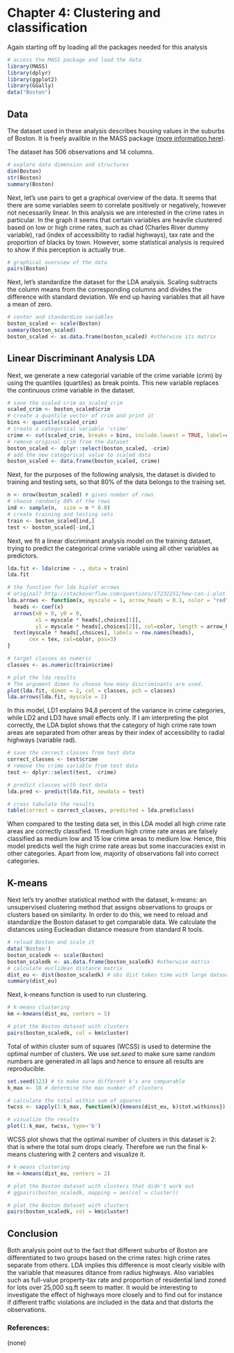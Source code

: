 # Chapter 4: Clustering and classification

<!--  
*Describe the work you have done this week and summarize your learning.*

- Describe your work and results clearly. 
- Assume the reader has an introductory course level understanding of writing and reading R code as well as statistical methods
- Assume the reader has no previous knowledge of your data or the more advanced methods you are using  -->

Again starting off by loading all the packages needed for this analysis
```r
# access the MASS package and load the data
library(MASS)
library(dplyr)
library(ggplot2)
library(GGally)
data("Boston")
```

## Data

The dataset used in these analysis describes housing values in the suburbs of Boston. It is freely availble in the MASS package ([more information here](https://stat.ethz.ch/R-manual/R-devel/library/MASS/html/Boston.html)). 

The dataset has 506 observations and 14 columns. 

```r
# explore data dimension and structures
dim(Boston)
str(Boston)
summary(Boston)
```

Next, let's use pairs to get a graphical overview of the data. It seems that there are some variables seem to correlate positively or negatively, however not necessarily linear. In this analysis we are interested in the crime rates in particular. In the graph it seems that certain variables are heavile clustered based on low or high crime rates, such as chad (Charles River dummy variable), rad (index of accessibility to radial highways), tax rate and the proportion of blacks by town. However, some statistical analysis is required to show if this perception is actually true.

```r
# graphical overview of the data
pairs(Boston)
```
<!--  
# just a personal memo here
#library(tidyverse, MASS, corrplot)
# calculate the correlation matrix and round it
#cor_matrix<-cor(Boston) %>% round(digits=2)

# print the correlation matrix
#cor_matrix 

# visualize the correlation matrix
#corrplot(cor_matrix, method="circle", type="upper", cl.pos = "b", tl.pos ="d", tl.cex=0.6) -->

Next, let's standardize the dataset for the LDA analysis. Scaling subtracts the column means from the corresponding columns and divides the difference with standard deviation. We end up having variables that all have a mean of zero.

```r
# center and standardize variables
boston_scaled <- scale(Boston)
summary(boston_scaled)
boston_scaled <- as.data.frame(boston_scaled) #otherwise its matrix
```
## Linear Discriminant Analysis LDA

Next, we generate a new categorial variable of the crime variable (crim) by using the quantiles (quartiles) as break points. This new variable replaces the continuous crime variable in the dataset.

```r
# save the scaled crim as scaled_crim
scaled_crim <- boston_scaled$crim
# create a quantile vector of crim and print it
bins <- quantile(scaled_crim)
# create a categorical variable 'crime'
crime <- cut(scaled_crim, breaks = bins, include.lowest = TRUE, label=c("low", "med_low", "med_high", "high"))
# remove original crim from the dataset
boston_scaled <- dplyr::select(boston_scaled, -crim)
# add the new categorical value to scaled data
boston_scaled <- data.frame(boston_scaled, crime)
```

Next, for the purposes of the following analysis, the dataset is divided to training and testing sets, so that 80% of the data belongs to the training set.

```r
n <- nrow(boston_scaled) # gives number of rows
# choose randomly 80% of the rows
ind <- sample(n,  size = n * 0.8)
# create training and testing sets
train <- boston_scaled[ind,]
test <- boston_scaled[-ind,]
``` 

Next, we fit a linear discriminant analysis model on the training dataset, trying to predict the categorical crime variable using all other variables as predictors.

```r
lda.fit <- lda(crime ~ ., data = train)
lda.fit

# the function for lda biplot arrows
# original? http://stackoverflow.com/questions/17232251/how-can-i-plot-a-biplot-for-lda-in-r
lda.arrows <- function(x, myscale = 1, arrow_heads = 0.1, color = "red", tex = 0.75, choices = c(1,2)){
  heads <- coef(x)
  arrows(x0 = 0, y0 = 0, 
         x1 = myscale * heads[,choices[1]], 
         y1 = myscale * heads[,choices[2]], col=color, length = arrow_heads)
  text(myscale * heads[,choices], labels = row.names(heads), 
       cex = tex, col=color, pos=3)
}

# target classes as numeric
classes <- as.numeric(train$crime)

# plot the lda results
# The argument dimen to choose how many discriminants are used. 
plot(lda.fit, dimen = 2, col = classes, pch = classes)
lda.arrows(lda.fit, myscale = 2)
```

In this model, LD1 explains 94,8 percent of the variance in crime categories, while LD2 and LD3 have small effects only. If I am interpreting the plot correctly, the LDA biplot shows that the category of high crime rate town areas are separated from other areas by their index of accessibility to radial highways (variable rad).

```r
# save the correct classes from test data
correct_classes <- test$crime
# remove the crime variable from test data
test <- dplyr::select(test, -crime)

# predict classes with test data
lda.pred <- predict(lda.fit, newdata = test)

# cross tabulate the results
table(correct = correct_classes, predicted = lda.pred$class)
```

When compared to the testing data set, in this LDA model all high crime rate areas are correctly classified. 11 medium high crime rate areas are falsely classified as medium low and 15 low crime areas to medium low. Hence, this model predicts well the high crime rate areas but some inaccuracies exist in other categories. Apart from low, majority of observations fall into correct categories.

## K-means

Next let's try another statistical method with the dataset, k-means: an unsupervised clustering method that assigns observations to groups or clusters based on similarity. In order to do this, we need to reload and standardize the Boston dataset to get comparable data. We calculate the distances using Eucleadian distance measure from standard R tools. 

```r
# reload Boston and scale it
data('Boston')
boston_scaledk <- scale(Boston)
boston_scaledk <- as.data.frame(boston_scaledk) #otherwise matrix
# calculate euclidean distance matrix
dist_eu <- dist(boston_scaledk) # obs dist takes time with large datasets
summary(dist_eu)
```

Next, k-means function is used to run clustering. 

```r
# k-means clustering
km <-kmeans(dist_eu, centers = 5)

# plot the Boston dataset with clusters
pairs(boston_scaledk, col = km$cluster)
```

Total of within cluster sum of squares (WCSS) is used to determine the optimal number of clusters. We use *set.seed* to make sure same random numbers are generated in all laps and hence to ensure all results are reproducible. 

```r
set.seed(123) # to make sure different k's are comparable
k_max <- 10 # determine the max number of clusters

# calculate the total within sum of squares
twcss <- sapply(1:k_max, function(k){kmeans(dist_eu, k)$tot.withinss})

# visualize the results
plot(1:k_max, twcss, type='b')
```

WCSS plot shows that the optimal number of clusters in this dataset is 2: that is where the total sum drops clearly. Therefore we run the final k-means clustering with 2 centers and visualize it.

```r
# k-means clustering
km <-kmeans(dist_eu, centers = 2)

# plot the Boston dataset with clusters that didn't work out
# ggpairs(boston_scaledk, mapping = aes(col = cluster))

# plot the Boston dataset with clusters
pairs(boston_scaledk, col = km$cluster)

```


## Conclusion

Both analysis point out to the fact that different suburbs of Boston are differentiated to two groups based on the crime rates: high crime rates separate from others. LDA implies this difference is most clearly visible with the variable that measures ditance from radius highways. Also variables such as full-value property-tax rate and proportion of residential land zoned for lots over 25,000 sq.ft seem to matter. It would be interesting to investigate the effect of highways more closely and to find out for instance if different traffic violations are included in the data and that distorts the observations.

### References:

(none)
```r

```
